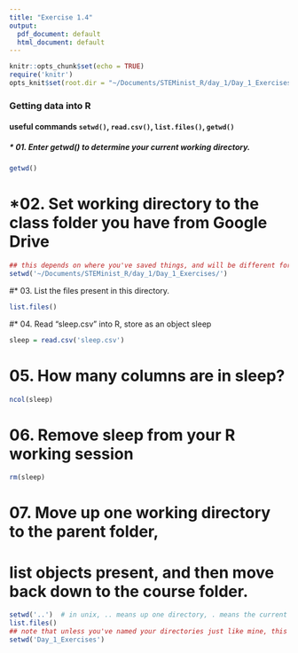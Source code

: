 ```yaml
---
title: "Exercise 1.4"
output:
  pdf_document: default
  html_document: default
---
```


```r
knitr::opts_chunk$set(echo = TRUE)
require('knitr')
opts_knit$set(root.dir = "~/Documents/STEMinist_R/day_1/Day_1_Exercises/")
```
### Getting data into R
#### useful commands `setwd()`, `read.csv()`, `list.files()`, `getwd()`

##### * 01. Enter getwd() to determine your current working directory. 
  
```r
getwd()
```

    
# *02. Set working directory to the class folder you have from Google Drive 

```r
## this depends on where you've saved things, and will be different for everybody!
setwd('~/Documents/STEMinist_R/day_1/Day_1_Exercises/')  
```


#* 03. List the files present in this directory.

```r
list.files()
```


#* 04. Read "sleep.csv" into R, store as an object sleep

```r
sleep = read.csv('sleep.csv')
```

  
# 05. How many columns are in sleep?

```r
ncol(sleep)
```


# 06. Remove sleep from your R working session

```r
rm(sleep)
```

  
# 07. Move up one working directory to the parent folder,
#       list objects present, and then move back down to the course folder.
       
    
```r
setwd('..')  # in unix, .. means up one directory, . means the current directory
list.files()
## note that unless you've named your directories just like mine, this may be different!
setwd('Day_1_Exercises')  
```
